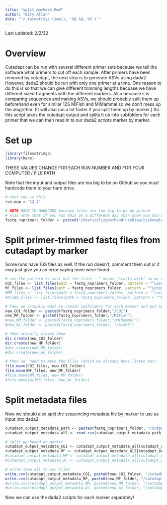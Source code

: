```yaml
---
title: "split_markers.Rmd"
author: "Eily Allan"
date: "`r format(Sys.time(), '%B %d, %Y')`"
---
```


Last updated: 2/2/22

# Overview

Cutadapt can be run with several different primer sets because we tell the software what primers to cut off each sample. After primers have been removed by cutadapt, the next step is to generate ASVs using dada2. However, dada2 should be run with only one primer at a time. One reason to do this is so that we can give different trimming lengths becuase we have different sized fragments with the different markers. Also because it is comparing sequences and making ASVs, we should probably split them up beforehand even for similar 12S MiFish and MiMammal so we don't mess up the alogrithm. (It will also run a lot faster if you split them up by marker.) So this script takes the cutadapt output and splits it up into subfolders for each primer that we can then read in to our dada2 scripts marker by marker. 

# Set up

```r
library(filesstrings)
library(here)
```

THESE VALUES CHANGE FOR EACH RUN NUMBER AND FOR YOUR COMPUTER / FILE PATH

Note that the input and output files are too big to be on Github so you *must* hardcode them to your hard drive.

```r
# what run is this
run.num = "12_2"

# NOTE HAVE TO HARDCODE becuase files are too big to be on github 
# also note that if you run this on a different day than when you did cutadapt change to the actual date rather than sys.date()
fastq_noprimers_folder <- paste0("/Users/elizabethandruszkiewicz/GoogleDrive/UW/GitHub/NextGenNEPA_LOCAL/Output/","cutadapt_output","/run",run.num,"_",format(Sys.Date(), "%Y%m%d"), "/noprimers")

```

# Split primer-trimmed fastq files from cutadapt by marker 

Some runs have 16S files as well. If the run doesn't, comment them out or it may just give you an error saying none were found.

```r

# use the pattern to sort out the files - ^ means "starts with" so we can use that to separate by marker
COI_files <- list.files(path = fastq_noprimers_folder, pattern = "^Locus_COI", full.names = T)
MF_files <- list.files(path = fastq_noprimers_folder, pattern = "^Locus_MiFish", full.names = T)
#MM_files <- list.files(path = fastq_noprimers_folder, pattern = "^Locus_MiMammal", full.names = T)
#Ac16S_files <- list.files(path = fastq_noprimers_folder, pattern = "^Locus_Ac16S", full.names = T)

# then we actually want to create subfolders for each marker and put move the files into each folder by marker
new_COI_folder <- paste0(fastq_noprimers_folder,"/COI")
new_MF_folder <- paste0(fastq_noprimers_folder,"/MiFish")
#new_MM_folder <- paste0(fastq_noprimers_folder,"/MiMammal")
#new_Ac_folder <- paste0(fastq_noprimers_folder, "/Ac16S")

# then actually create them
dir.create(new_COI_folder)
dir.create(new_MF_folder)
#dir.create(new_MM_folder)
#dir.create(new_Ac_folder)

# then we  need to move the files (which we already have listed out)
file.move(COI_files, new_COI_folder)
file.move(MF_files, new_MF_folder)
#file.move(MM_files, new_MM_folder)
#file.move(Ac16S_files, new_Ac_folder)

```

# Split metadata files 

Now we should also split the sequencing metadata file by marker to use as input into dada2

```r
cutadapt_output_metadata_path <- paste0(fastq_noprimers_folder, "/output.metadata.csv")
cutadapt_output_metadata_all <- read.csv(cutadapt_output_metadata_path)

# split up based on marker
cutadapt_output_metadata_COI <- cutadapt_output_metadata_all[cutadapt_output_metadata_all$Locus == "COI",]
cutadapt_output_metadata_MF <- cutadapt_output_metadata_all[cutadapt_output_metadata_all$Locus == "MiFish",]
#cutadapt_output_metadata_MM <- cutadapt_output_metadata_all[cutadapt_output_metadata_all$Locus == "MiMammal",]
#cutadapt_output_metadata_Ac <- cutadapt_output_metadata_all[cutadapt_output_metadata_all$Locus == "Ac16S",]

# write them all to csv files 
write.csv(cutadapt_output_metadata_COI, paste0(new_COI_folder, "/cutadapt_output_metadata_COI.csv"), row.names=FALSE)
write.csv(cutadapt_output_metadata_MF, paste0(new_MF_folder, "/cutadapt_output_metadata_MiFish.csv"), row.names=FALSE)
#write.csv(cutadapt_output_metadata_MM, paste0(new_MM_folder, "/cutadapt_output_metadata_MiMammal.csv"), row.names=FALSE)
#write.csv(cutadapt_output_metadata_Ac, paste0(new_Ac_folder, "/cutadapt_output_metadata_Ac16S.csv"), row.names=FALSE)

```

Now we can use the dada2 scripts for each marker separately! 